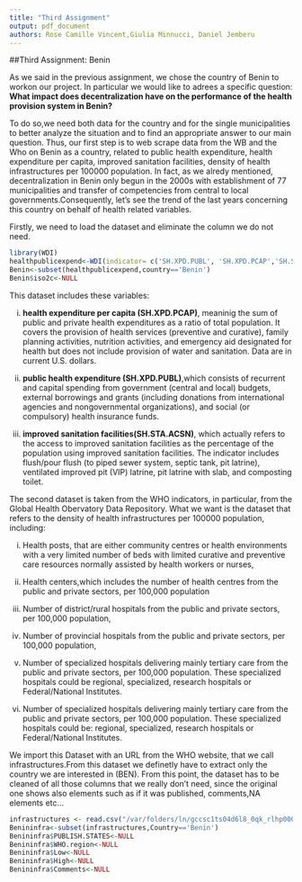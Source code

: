 ```yaml
---
title: "Third Assignment"
output: pdf_document
authors: Rose Camille Vincent,Giulia Minnucci, Daniel Jemberu
---
```

##Third Assignment: Benin

As we said in the previous assignment, we chose the country of Benin to workon our project. In particular we would like to adrees a specific question: **What impact does decentralization have on the performance of the health provision system in Benin?**

To do so,we need both data for the country and for the single municipalities to better analyze the situation and to find an appropriate answer to our main question.
Thus, our first step is to web scrape data from the WB and the Who on Benin as a country, related to public health expenditure, health expenditure per capita, improved sanitation facilities, density of health infrastructures per 100000 population. 
In fact, as we alredy mentioned, decentralization in Benin only begun in the 2000s with establishment of 77 municipalities and transfer of competencies from central to local governments.Consequently, let's see the trend of the last years concerning this country on behalf of health related variables.

Firstly, we need to load the dataset and eliminate the column we do not need.

```r
library(WDI)
healthpublicexpend<-WDI(indicator= c('SH.XPD.PUBL', 'SH.XPD.PCAP','SH.STA.ACSN'))
Benin<-subset(healthpublicexpend,country=='Benin')
Benin$iso2c<-NULL
```
This dataset includes these variables: 

(i) **health expenditure per capita (SH.XPD.PCAP)**, meaninig the sum of public and private health expenditures as a ratio of total population. It covers the provision of health services (preventive and curative), family planning activities, nutrition activities, and emergency aid designated for health but does not include provision of water and sanitation. Data are in current U.S. dollars.

(ii) **public health expenditure (SH.XPD.PUBL)**,which consists of recurrent and capital spending from government (central and local) budgets, external borrowings and grants (including donations from international agencies and nongovernmental organizations), and social (or compulsory) health insurance funds. 

(iii) **improved sanitation facilities(SH.STA.ACSN)**, which actually refers to the access to improved sanitation facilities as the percentage of the population using improved sanitation facilities. The indicator includes flush/pour flush (to piped sewer system, septic tank, pit latrine), ventilated improved pit (VIP) latrine, pit latrine with slab, and composting toilet.

The second dataset is taken from the WHO indicators, in particular, from the Global Health Obervatory Data Repository. What we want is the dataset that refers to the density of health infrastructures per 100000 population, including:

(i) Health posts, that  are either community centres or health environments with a very limited number of beds with limited curative and preventive care resources normally assisted by health workers or nurses,

(ii) Health centers,which includes the number of health centres from the public and private sectors, per 100,000 population

(iii) Number of district/rural hospitals from the public and private sectors, per 100,000 population,

(iv) Number of provincial hospitals from the public and private sectors, per 100,000 population,

(v) Number of specialized hospitals delivering mainly tertiary care from the public and private sectors, per 100,000 population. These specialized hospitals could be regional, specialized, research hospitals or Federal/National Institutes.

(vi) Number of specialized hospitals delivering mainly tertiary care from the public and private sectors, per 100,000 population. These specialized hospitals could be: regional, specialized, research hospitals or Federal/National Institutes.

We import this Dataset with an URL from the WHO website, that we call infrastructures.From this dataset we definetly have to extract only the country we are interested in (BEN).
From this point, the dataset has to be cleaned of all those columns that we really don't need, since the original one shows also elements such as if it was published, comments,NA elements etc...

```r
infrastructures <- read.csv("/var/folders/ln/gccsc1ts04d6l8_0qk_rlhp00000gn/T//RtmphC4lgc/data1b454d0b21")
Benininfra<-subset(infrastructures,Country=='Benin')
Benininfra$PUBLISH.STATES<-NULL
Benininfra$WHO.region<-NULL
Benininfra$Low<-NULL
Benininfra$High<-NULL
Benininfra$Comments<-NULL
```



